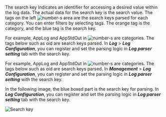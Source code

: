 <InDoc pages="log-search,aws-log-search">

The search key Indicates an identifier for accessing a desired value within the log data. The actual data for the search key is the search value. The tags on the left ![number-s](/img/number-02.png) area are the search keys parsed for each category. You can enter filters by selecting tags. The <span class='logwr'>orange</span> tag is the category, and the <span class='lowfg'>blue</span> tag is the search key.

</InDoc>

<InDoc pages='log-search'>

For example, <span class='logwr'>AppLog</span> and <span class='logwr'>AppStdOut</span> in ![number-s](/img/number-02.png) are categories. The tags below such as <span class='lowfg'>oid</span> are search keys parsed. In **_Log_** > **_Log Configuration_**, you can register and set the parsing logic in **_Log parser setting_** tab with the search key. 

</InDoc>

<InDoc pages='aws-log-search'>

For example, <span class='logwr'>AppLog</span> and <span class='logwr'>AppStdOut</span> in ![number-s](/img/number-02.png) are categories. The tags below such as <span class='lowfg'>oid</span> are search keys parsed. In **_Management_** > **_Log Configuration_**, you can register and set the parsing logic in **_Log parser setting_** with the search key.

</InDoc>

<InDoc pages="log-lt,aws-log-lt">

In the following image, the blue boxed part is the search key for parsing. In **_Log Configuration_**, you can register and set the parsing logic in **_Log parser setting_** tab with the search key.

![Search key](https://img.whatap.io/media/images/livetail_007_parsed_key.png)

</InDoc>
